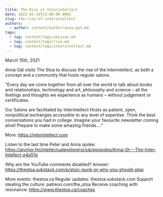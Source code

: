 ```yaml
---
title: The Rise of Interintellect
date: 2021-03-14T23:00:00.000Z
slug: the-rise-of-interintellect
authors:
  - author: content/author/anna-gat.md
tags:
  - tag: content/tags/session.md
  - tag: content/tags/rise.md
  - tag: content/tags/interintellect.md
---
```


March 15th, 2021

Anna Gát visits The Stoa to discuss the rise of the Interintellect, as both a concept and a community that hosts regular salons.

"Every day we come together from all over the world to talk about books and relationships, technology and art, philosophy and science – all the feelings and thoughts we experience as humans – without judgement or certificates.

Our Salons are facilitated by Interintellect Hosts as patient, open, nonpolitical exchanges accessible to any level of expertise. Think the best conversations you had in college. Imagine your favourite newsletter coming alive! Prepare to make some amazing friends…."

More: https://interintellect.com

Listen to the last time Peter and Anna spoke: https://anchor.fm/intellectualexplorersclub/episodes/Anna-Gt---The-Inter-Intellect-e4a51g

Why are the YouTube comments disabled? Answer: https://thestoa.substack.com/p/stoic-punk-or-why-you-should-stop

More events: thestoa.ca
Regular updates: thestoa.substack.com
Support stealing the culture: patreon.com/the_stoa
Receive coaching with resonance: https://www.thestoa.ca/coaches
